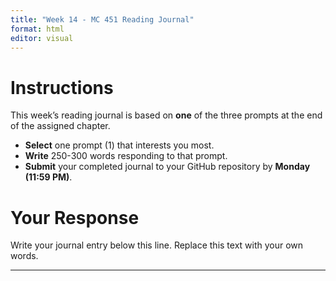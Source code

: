```yaml
---
title: "Week 14 - MC 451 Reading Journal"
format: html
editor: visual
---
```


# Instructions

This week's reading journal is based on **one** of the three prompts at the end of the assigned chapter.

- **Select** one prompt (1) that interests you most.
- **Write** 250-300 words responding to that prompt.
- **Submit** your completed journal to your GitHub repository by **Monday (11:59 PM)**.

# Your Response

Write your journal entry below this line. Replace this text with your own words.

---

